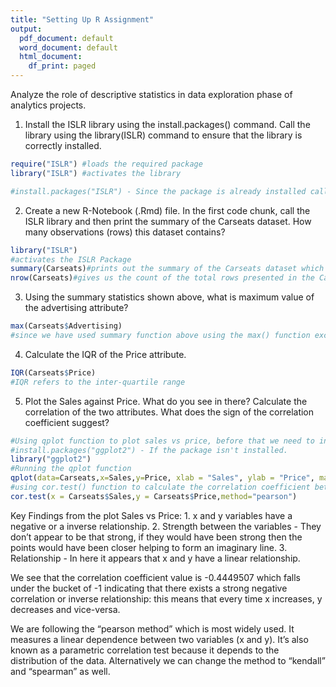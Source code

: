 ```yaml
---
title: "Setting Up R Assignment"
output:
  pdf_document: default
  word_document: default
  html_document:
    df_print: paged
---
```

Analyze the role of descriptive statistics in data exploration phase of analytics projects.

1. Install the ISLR library using the install.packages() command. Call the library using the library(ISLR) command to ensure that the library is correctly installed.
```r
require("ISLR") #loads the required package
library("ISLR") #activates the library

#install.packages("ISLR") - Since the package is already installed calling it off so that there won't be any issue while running the command.
```

2. Create a new R-Notebook (.Rmd) file. In the first code chunk, call the ISLR library and then print the summary of the Carseats dataset. How many observations (rows) this dataset contains?
```r
library("ISLR")
#activates the ISLR Package
summary(Carseats)#prints out the summary of the Carseats dataset which is a part of the ISLR Package
nrow(Carseats)#gives us the count of the total rows presented in the Carseats dataset
```

3. Using the summary statistics shown above, what is maximum value of the advertising attribute?
```r
max(Carseats$Advertising)
#since we have used summary function above using the max() function exclusively to find the max value of advertising attribute
```

4. Calculate the IQR of the Price attribute.
```r
IQR(Carseats$Price)
#IQR refers to the inter-quartile range
```

5. Plot the Sales against Price. What do you see in there? Calculate the correlation of the two attributes. What does the sign of the correlation coefficient suggest?
```r
#Using qplot function to plot sales vs price, before that we need to install and activate ggplot package
#install.packages("ggplot2") - If the package isn't installed.
library("ggplot2")
#Running the qplot function
qplot(data=Carseats,x=Sales,y=Price, xlab = "Sales", ylab = "Price", main = "Sales vs Price")
#using cor.test() function to calculate the correlation coefficient between the two variables Sales and Price.
cor.test(x = Carseats$Sales,y = Carseats$Price,method="pearson")
```

Key Findings from the plot Sales vs Price:
1. x and y variables have a negative or a inverse relationship.
2. Strength between the variables - They don't appear to be that strong, if they would have been strong then the points would have been closer helping to form an imaginary line.
3. Relationship - In here it appears that x and y have a linear relationship.

We see that the correlation coefficient value is -0.4449507 which falls under the bucket of -1 indicating that there exists a strong negative correlation or inverse relationship: this means that every time x increases, y decreases and vice-versa.

We are following the "pearson method" which is most widely used. It measures a linear dependence between two variables (x and y). It’s also known as a parametric correlation test because it depends to the distribution of the data. Alternatively we can change the method to "kendall" and "spearman" as well. 